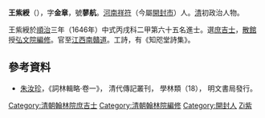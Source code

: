 '''王紫綬'''（{{bd|生年不詳||卒年不詳|catIdx=W王}}），字'''金章'''，號'''蓼航'''。[[河南|河南]][[祥符县|祥符]]（今屬[[開封市|開封市]]）人。[[清|清]]初政治人物。

王紫綬於[[順治|順治]]三年（1646年）中式丙戌科二甲第六十五名進士。選[[庶吉士|庶吉士]]，[[散館|散館]]授[[弘文院|弘文院]][[編修|編修]]。官至[[江西|江西]][[南贛道|南贛道]]。工詩，有《知咫堂詩集》。

==參考資料==
*[[朱汝珍|朱汝珍]]，《詞林輯略·卷一》， 清代傳記叢刊， 學林類（18）， 明文書局發行。

{{清朝人物小作品}}
{{順治三年丙戌科殿試金榜}}
{{DEFAULTSORT:Wang王}}
[[Category:清朝翰林院庶吉士|Category:清朝翰林院庶吉士]]
[[Category:清朝翰林院編修|Category:清朝翰林院編修]]
[[Category:開封人|Category:開封人]]
[[Category:王姓|Zi紫]]